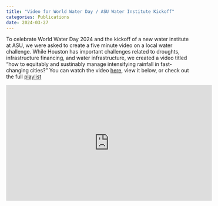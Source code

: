 ```yaml
---
title: "Video for World Water Day / ASU Water Institute Kickoff"
categories: Publications
date: 2024-03-27
---
```


To celebrate World Water Day 2024 and the kickoff of a new water institute at ASU, we were asked to create a five minute video on a local water challenge.
While Houston has important challenges related to droughts, infrastructure financing, and water infrastructure, we created a video titled "how to equitably and sustinably manage intensifying rainfall in fast-changing cities?"
You can watch the video [here](https://www.youtube.com/watch?v=4EbLGppjN2I&list=PL3E_J0n3vAthGB3fNscCABwxrB35c3dSa&index=13), view it below, or check out the full [playlist](https://www.youtube.com/playlist?list=PL3E_J0n3vAthGB3fNscCABwxrB35c3dSa)

<iframe width="560" height="315" src="https://www.youtube.com/embed/4EbLGppjN2I?si=eJ3dsK3NlFEHVEUr" title="YouTube video player" frameborder="0" allow="accelerometer; autoplay; clipboard-write; encrypted-media; gyroscope; picture-in-picture; web-share" referrerpolicy="strict-origin-when-cross-origin" allowfullscreen></iframe>